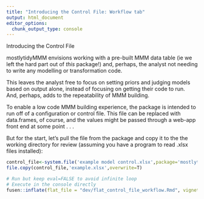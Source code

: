 ```yaml
---
title: "Introducing the Control File: Workflow tab"
output: html_document
editor_options: 
  chunk_output_type: console
---
```

Introducing the Control File

mostlytidyMMM envisions working with a pre-built MMM data table (ie we left the hard part out of  *this* package!) and, perhaps, the analyst not needing to write any modelling or transformation code.

This leaves the analyst free to focus on setting priors and judging models based on output alone, instead of focusing on getting their code to run.  And, perhaps, adds to the repeatability of MMM building.

To enable a low code MMM building experience, the package is intended to run off of a configuration or control file.  This file can be replaced with data.frames, of course, and the values might be passed through a web-app front end at some point . . .

But for the start, let's pull the file from the package and copy it to the the working directory for review (assuming you have a program to read .xlsx files installed):



```r
control_file<-system.file('example model control.xlsx',package='mostlytidyMMM')
file.copy(control_file,'example.xlsx',overwrite=T)

```


```r
# Run but keep eval=FALSE to avoid infinite loop
# Execute in the console directly
fusen::inflate(flat_file = "dev/flat_control_file_workflow.Rmd", vignette_name = "Go further")
```

